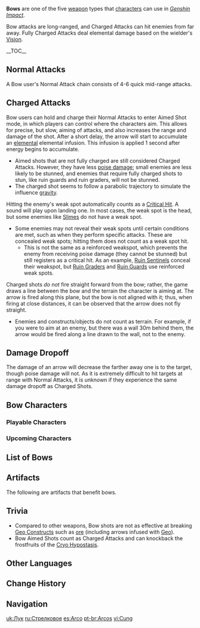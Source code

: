 {{Terminology Infobox
|image        = Icon Bow.png
|type         = Weapon Types
|type2        = Game Systems
}}
'''Bows''' are one of the five [[weapon]] types that [[characters]] can use in ''[[Genshin Impact]]''.

Bow attacks are long-ranged, and Charged Attacks can hit enemies from far away. Fully Charged Attacks deal elemental damage based on the wielder's [[Vision]].

__TOC__
==Normal Attacks==
A Bow user's Normal Attack chain consists of 4-6 quick mid-range attacks.

==Charged Attacks==
Bow users can hold and charge their Normal Attacks to enter Aimed Shot mode, in which players can control where the characters aim. This allows for precise, but slow, aiming of attacks, and also increases the range and damage of the shot. After a short delay, the arrow will start to accumulate an [[Elements|elemental]] elemental infusion. This infusion is applied 1 second after energy begins to accumulate.
*Aimed shots that are not fully charged are still considered Charged Attacks. However, they have less [[Interruption Resistance|poise damage]]; small enemies are less likely to be stunned, and enemies that require fully charged shots to stun, like ruin guards and ruin graders, will not be stunned.
*The charged shot seems to follow a parabolic trajectory to simulate the influence [[gravity]].

Hitting the enemy's weak spot automatically counts as a [[Critical Hit]]. A sound will play upon landing one. In most cases, the weak spot is the head, but some enemies like [[Slimes]] do not have a weak spot.
*Some enemies may not reveal their weak spots until certain conditions are met, such as when they perform specific attacks. These are concealed weak spots; hitting them does not count as a weak spot hit.
**This is not the same as a reinforced weakspot, which prevents the enemy from receiving poise damage (they cannot be stunned) but still registers as a critical hit. As an example, [[Ruin Sentinels]] conceal their weakspot, but [[Ruin Grader]]s and [[Ruin Guard]]s use reinforced weak spots.

Charged shots ''do not'' fire straight forward from the bow; rather, the game draws a line between the bow and the terrain the character is aiming at. The arrow is fired along this plane, but the bow is not aligned with it; thus, when firing at close distances, it can be observed that the arrow does not fly straight.
*Enemies and constructs/objects do not count as terrain. For example, if you were to aim at an enemy, but there was a wall 30m behind them, the arrow would be fired along a line drawn to the wall, not to the enemy.

==Damage Dropoff==
The damage of an arrow will decrease the farther away one is to the target, though poise damage will not. <!--Below is a table showing the damage dropoff of arrows.-->As it is extremely difficult to hit targets at range with Normal Attacks, it is unknown if they experience the same damage dropoff as Charged Shots.

==Bow Characters==
===Playable Characters===
{{Characters by Category Table|Playable Characters&Bow Characters|noweapon=1}}

===Upcoming Characters===
{{Characters by Category Table|Upcoming Characters&Bow Characters|noweapon=1}}

==List of Bows==
{{Weapons by Category Table|type=Bows|not1=Unreleased Content}}

==Artifacts==
The following are artifacts that benefit bows.
{{Artifacts by Category Table|Bow Bonus Artifacts}}

==Trivia==
* Compared to other weapons, Bow shots are not as effective at breaking [[Geo Constructs]] such as [[ore]] (including arrows infused with [[Geo]]).
* Bow Aimed Shots count as Charged Attacks and can knockback the frostfruits of the [[Cryo Hypostasis]].

==Other Languages==
{{Other Languages
|en      = Bow
|zhs     = 弓
|zhs_rm  = Gōng
|zht     = 弓
|zht_rm  = Gōng
|zh_tl   = Bow
|ja      = 弓
|ja_rm   = Yumi
|ja_tl   = Bow
|ko      = 활
|ko_rm   = Hwal
|ko_tl   = Bow
|es      = Arco
|es_tl   = Bow
|fr      = Arc
|fr_tl   = Bow
|ru      = Стрелковое оружие
|ru_tl   = Shooting Weapon
|th      = ธนู
|th_rm   = Thanu
|th_tl   = Bow
|vi      = Cung
|vi_tl   = Bow
|de      = Bogen
|de_tl   = Bow
|id      = Bow
|pt      = Arco
|pt_tl   = Bow
}}

==Change History==
{{Change History|1.0}}

==Navigation==
{{Weapon Navbox|type=Bows|state=collapsed}}
{{Genshin Navbox}}

[[Category:Bows| ]]

[[uk:Лук]]
[[ru:Стрелковое]]
[[es:Arco]]
[[pt-br:Arcos]]
[[vi:Cung]]